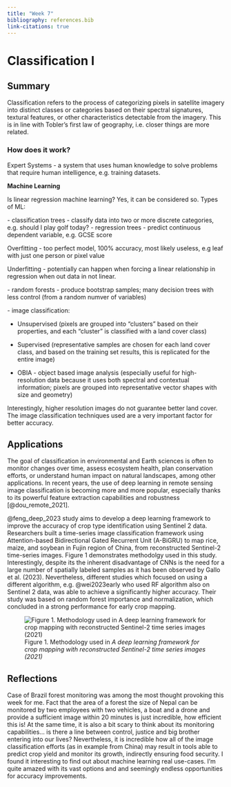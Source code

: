 ```yaml
---
title: "Week 7"
bibliography: references.bib
link-citations: true
---
```


# Classification I {.unnumbered}

## Summary

Classification refers to the process of categorizing pixels in satellite imagery into distinct classes or categories based on their spectral signatures, textural features, or other characteristics detectable from the imagery. This is in line with Tobler's first law of geography, i.e. closer things are more related.

### How does it work?

Expert Systems - a system that uses human knowledge to solve problems that require human intelligence, e.g. training datasets.

**Machine Learning**

Is linear regression machine learning? Yes, it can be considered so. Types of ML:

\- classification trees - classify data into two or more discrete categories, e.g. should I play golf today? - regression trees - predict continuous dependent variable, e.g. GCSE score

Overfitting - too perfect model, 100% accuracy, most likely useless, e.g leaf with just one person or pixel value

Underfitting - potentially can happen when forcing a linear relationship in regression when out data in not linear.

\- random forests - produce bootstrap samples; many decision trees with less control (from a random numver of variables)

\- image classification:

-   Unsupervised (pixels are grouped into "clusters" based on their properties, and each "cluster" is classified with a land cover class)

-   Supervised (representative samples are chosen for each land cover class, and based on the training set results, this is replicated for the entire image)

-   OBIA - object based image analysis (especially useful for high-resolution data because it uses both spectral and contextual information; pixels are grouped into representative vector shapes with size and geometry)

Interestingly, higher resolution images do not guarantee better land cover. The image classification techniques used are a very important factor for better accuracy.

## Applications

The goal of classification in environmental and Earth sciences is often to monitor changes over time, assess ecosystem health, plan conservation efforts, or understand human impact on natural landscapes, among other applications. In recent years, the use of deep learning in remote sensing image classification is becoming more and more popular, especially thanks to its powerful feature extraction capabilities and robustness [@dou_remote_2021].

@feng_deep_2023 study aims to develop a deep learning framework to improve the accuracy of crop type identification using Sentinel 2 data. Researchers built a time-series image classification framework using Attention-based Bidirectional Gated Recurrent Unit (A-BiGRU) to map rice, maize, and soybean in Fujin region of China, from reconstructed Sentinel-2 time-series images. Figure 1 demonstrates methodolgy used in this study. Interestingly, despite its the inherent disadvantage of CNNs is the need for a large number of spatially labeled samples as it has been observed by Gallo et al. (2023). Nevertheless, different studies which focused on using a different algorithm, e.g. @wei2023early who used RF algorithm also on Sentinel 2 data, was able to achieve a significantly higher accuracy. Their study was based on random forest importance and normalization, which concluded in a strong performance for early crop mapping.

![Figure 1. Methodology used in *A deep learning framework for crop mapping with reconstructed Sentinel-2 time series images (2021)*](images/method.jpg)

## Reflections

Case of Brazil forest monitoring was among the most thought provoking this week for me. Fact that the area of a forest the size of Nepal can be monitored by two employees with two vehicles, a boat and a drone and provide a sufficient image within 20 minutes is just incredible, how efficient this is! At the same time, it is also a bit scary to think about its monitoring capabilities... is there a line between control, justice and big brother entering into our lives? Nevertheless, it is incredible how all of the image classification efforts (as in example from China) may result in tools able to predict crop yield and monitor its growth, indirectly ensuring food security. I found it interesting to find out about machine learning real use-cases. I'm quite amazed with its vast options and and seemingly endless opportunities for accuracy improvements.